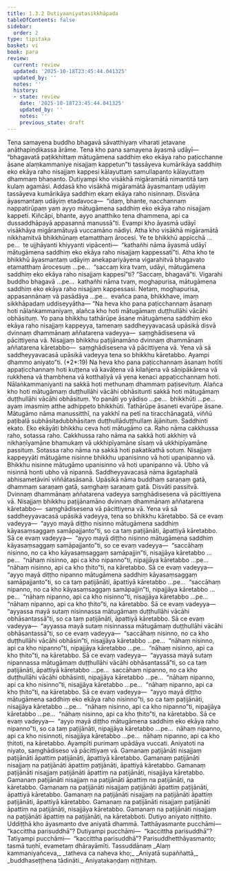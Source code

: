 ```yaml
---
title: 1.3.2 Dutiyaaniyatasikkhāpada
tableOfContents: false
sidebar:
  order: 2
type: tipitaka
basket: vi
book: para
review:
  current: review
  updated: '2025-10-18T23:45:44.041325'
  updated_by: ''
  notes: ''
  history:
  - state: review
    date: '2025-10-18T23:45:44.041325'
    updated_by: ''
    notes: ''
    previous_state: draft
---
```



<DynamicBreadcrumb />


<ReviewStatus review={frontmatter.review} showDetails={true} />

<HypothesisAnnotation frontmatter={frontmatter} />

<Division number="452" book="para" e="ch" v="1" p="289">

<Paragraph number="1829" book="para">
Tena samayena buddho bhagavā sāvatthiyaṃ viharati jetavane anāthapiṇḍikassa ārāme. Tena kho pana samayena āyasmā udāyī—  “bhagavatā paṭikkhittaṃ mātugāmena saddhiṃ eko ekāya raho paṭicchanne āsane alaṃkammaniye nisajjaṃ kappetun”ti tassāyeva kumārikāya saddhiṃ eko ekāya raho nisajjaṃ kappesi kālayuttaṃ samullapanto kālayuttaṃ dhammaṃ bhaṇanto. Dutiyampi kho visākhā migāramātā nimantitā taṃ kulaṃ agamāsi. Addasā kho visākhā migāramātā āyasmantaṃ udāyiṃ tassāyeva kumārikāya saddhiṃ ekaṃ ekāya raho nisinnaṃ. Disvāna āyasmantaṃ udāyiṃ etadavoca—  “idaṃ, bhante, nacchannaṃ nappatirūpaṃ yaṃ ayyo mātugāmena saddhiṃ eko ekāya raho nisajjaṃ kappeti. Kiñcāpi, bhante, ayyo anatthiko tena dhammena, api ca dussaddhāpayā appasannā manussā”ti. Evampi kho āyasmā udāyī visākhāya migāramātuyā vuccamāno nādiyi. Atha kho visākhā migāramātā nikkhamitvā bhikkhūnaṃ etamatthaṃ ārocesi. Ye te bhikkhū appicchā …pe…  te ujjhāyanti khiyyanti vipācenti—  “kathañhi nāma āyasmā udāyī mātugāmena saddhiṃ eko ekāya raho nisajjaṃ kappessatī”ti.
</Paragraph>

<Paragraph number="1830" book="para">
Atha kho te bhikkhū āyasmantaṃ udāyiṃ anekapariyāyena vigarahitvā bhagavato etamatthaṃ ārocesuṃ …pe…  “saccaṃ kira tvaṃ, udāyi, mātugāmena saddhiṃ eko ekāya raho nisajjaṃ kappesī”ti? “Saccaṃ, bhagavā”ti. Vigarahi buddho bhagavā …pe…  kathañhi nāma tvaṃ, moghapurisa, mātugāmena saddhiṃ eko ekāya raho nisajjaṃ kappessasi. Netaṃ, moghapurisa, appasannānaṃ vā pasādāya …pe…  evañca pana, bhikkhave, imaṃ sikkhāpadaṃ uddiseyyātha—
</Paragraph>

</Division>
<Division number="453" book="para" e="ch" v="1" p="290">

<Paragraph number="1831" book="para">
<Emphasis>“Na heva kho pana paṭicchannaṃ āsanaṃ hoti nālaṅkammaniyaṃ, alañca kho hoti mātugāmaṃ duṭṭhullāhi vācāhi obhāsituṃ. Yo pana bhikkhu tathārūpe āsane mātugāmena saddhiṃ eko ekāya raho nisajjaṃ kappeyya, tamenaṃ saddheyyavacasā upāsikā disvā dvinnaṃ dhammānaṃ aññatarena vadeyya—  saṃghādisesena vā pācittiyena vā. Nisajjaṃ bhikkhu paṭijānamāno dvinnaṃ dhammānaṃ aññatarena kāretabbo—  saṃghādisesena vā pācittiyena vā. Yena vā sā saddheyyavacasā upāsikā vadeyya tena so bhikkhu kāretabbo. Ayampi dhammo aniyato”</Emphasis>ti. (*2*:<Emphasis>19</Emphasis>)
</Paragraph>

</Division>
<Division number="454" book="para" e="ch" v="1" p="290">

<Paragraph number="1832" book="para">
<Emphasis>Na heva kho pana paṭicchannaṃ āsanaṃ hotī</Emphasis>ti appaṭicchannaṃ hoti kuṭṭena vā kavāṭena vā kilañjena vā sāṇipākārena vā rukkhena vā thambhena vā kotthaḷiyā vā yena kenaci appaṭicchannaṃ hoti.
</Paragraph>

<Paragraph number="1833" book="para">
<Emphasis>Nālaṅkammaniyan</Emphasis>ti na sakkā hoti methunaṃ dhammaṃ paṭisevituṃ.
</Paragraph>

<Paragraph number="1834" book="para">
<Emphasis>Alañca kho hoti mātugāmaṃ duṭṭhullāhi vācāhi obhāsitun</Emphasis>ti sakkā hoti mātugāmaṃ duṭṭhullāhi vācāhi obhāsituṃ.
</Paragraph>

<Paragraph number="1835" book="para">
<Emphasis>Yo panā</Emphasis>ti yo yādiso …pe…  <Emphasis>bhikkhū</Emphasis>ti …pe…  ayaṃ imasmiṃ atthe adhippeto bhikkhūti.
</Paragraph>

<Paragraph number="1836" book="para">
<Emphasis>Tathārūpe āsane</Emphasis>ti evarūpe āsane.
</Paragraph>

<Paragraph number="1837" book="para">
<Emphasis>Mātugāmo</Emphasis> nāma manussitthī, na yakkhī na petī na tiracchānagatā, viññū paṭibalā subhāsitadubbhāsitaṃ duṭṭhullāduṭṭhullaṃ ājānituṃ.
</Paragraph>

<Paragraph number="1838" book="para">
<Emphasis>Saddhin</Emphasis>ti ekato.
</Paragraph>

<Paragraph number="1839" book="para">
<Emphasis>Eko ekāyā</Emphasis>ti bhikkhu ceva hoti mātugāmo ca.
</Paragraph>

<Paragraph number="1840" book="para">
<Emphasis>Raho</Emphasis> nāma cakkhussa raho, sotassa raho. <Emphasis>Cakkhussa raho</Emphasis> nāma na sakkā hoti akkhiṃ vā nikhaṇīyamāne bhamukaṃ vā ukkhipīyamāne sīsaṃ vā ukkhipīyamāne passituṃ. <Emphasis>Sotassa raho</Emphasis> nāma na sakkā hoti pakatikathā sotuṃ.
</Paragraph>

<Paragraph number="1841" book="para">
<Emphasis>Nisajjaṃ kappeyyā</Emphasis>ti mātugāme nisinne bhikkhu upanisinno vā hoti upanipanno vā. Bhikkhu nisinne mātugāmo upanisinno vā hoti upanipanno vā. Ubho vā nisinnā honti ubho vā nipannā.
</Paragraph>

<Paragraph number="1842" book="para">
<Emphasis>Saddheyyavacasā</Emphasis> nāma āgataphalā abhisametāvinī viññātasāsanā.
</Paragraph>

<Paragraph number="1843" book="para">
<Emphasis>Upāsikā</Emphasis> nāma buddhaṃ saraṇaṃ gatā, dhammaṃ saraṇaṃ gatā, saṃghaṃ saraṇaṃ gatā.
</Paragraph>

<Paragraph number="1844" book="para">
<Emphasis>Disvā</Emphasis>ti passitvā.
</Paragraph>

<Paragraph number="1845" book="para">
<Emphasis>Dvinnaṃ dhammānaṃ aññatarena vadeyya saṃghādisesena vā pācittiyena vā</Emphasis>. Nisajjaṃ bhikkhu paṭijānamāno dvinnaṃ dhammānaṃ aññatarena kāretabbo—  saṃghādisesena vā pācittiyena vā. Yena vā sā saddheyyavacasā upāsikā vadeyya, tena so bhikkhu kāretabbo.
</Paragraph>

</Division>
<Division number="455" book="para" e="ch" v="1" p="291">

<Paragraph number="1846" book="para">
Sā ce evaṃ vadeyya—  “ayyo mayā diṭṭho nisinno mātugāmena saddhiṃ kāyasaṃsaggaṃ samāpajjanto”ti, so ca taṃ paṭijānāti, āpattiyā kāretabbo. Sā ce evaṃ vadeyya—  “ayyo mayā diṭṭho nisinno mātugāmena saddhiṃ kāyasaṃsaggaṃ samāpajjanto”ti, so ce evaṃ vadeyya—  “saccāhaṃ nisinno, no ca kho kāyasaṃsaggaṃ samāpajjin”ti, nisajjāya kāretabbo …pe…  “nāhaṃ nisinno, api ca kho nipanno”ti, nipajjāya kāretabbo …pe…  “nāhaṃ nisinno, api ca kho ṭhito”ti, na kāretabbo.
</Paragraph>

<Paragraph number="1847" book="para">
Sā ce evaṃ vadeyya—  “ayyo mayā diṭṭho nipanno mātugāmena saddhiṃ kāyasaṃsaggaṃ samāpajjanto”ti, so ca taṃ paṭijānāti, āpattiyā kāretabbo …pe…  “saccāhaṃ nipanno, no ca kho kāyasaṃsaggaṃ samāpajjin”ti, nipajjāya kāretabbo …pe…  “nāhaṃ nipanno, api ca kho nisinno”ti, nisajjāya kāretabbo …pe…  “nāhaṃ nipanno, api ca kho ṭhito”ti, na kāretabbo.
</Paragraph>

<Paragraph number="1848" book="para">
Sā ce evaṃ vadeyya—  “ayyassa mayā sutaṃ nisinnassa mātugāmaṃ duṭṭhullāhi vācāhi obhāsantassā”ti, so ca taṃ paṭijānāti, āpattiyā kāretabbo. Sā ce evaṃ vadeyya—  “ayyassa mayā sutaṃ nisinnassa mātugāmaṃ duṭṭhullāhi vācāhi obhāsantassā”ti, so ce evaṃ vadeyya—  “saccāhaṃ nisinno, no ca kho duṭṭhullāhi vācāhi obhāsin”ti, nisajjāya kāretabbo …pe…  “nāhaṃ nisinno, api ca kho nipanno”ti, nipajjāya kāretabbo …pe…  “nāhaṃ nisinno, api ca kho ṭhito”ti, na kāretabbo.
</Paragraph>

<Paragraph number="1849" book="para">
Sā ce evaṃ vadeyya—  “ayyassa mayā sutaṃ nipannassa mātugāmaṃ duṭṭhullāhi vācāhi obhāsantassā”ti, so ca taṃ paṭijānāti, āpattiyā kāretabbo …pe…  saccāhaṃ nipanno, no ca kho duṭṭhullāhi vācāhi obhāsinti, nipajjāya kāretabbo …pe…  “nāhaṃ nipanno, api ca kho nisinno”ti, nisajjāya kāretabbo …pe…  “nāhaṃ nipanno, api ca kho ṭhito”ti, na kāretabbo.
</Paragraph>

</Division>
<Division number="456" book="para" e="ch" v="1" p="292">

<Paragraph number="1850" book="para">
Sā ce evaṃ vadeyya—  “ayyo mayā diṭṭho mātugāmena saddhiṃ eko ekāya raho nisinno”ti, so ca taṃ paṭijānāti, nisajjāya kāretabbo …pe…  “nāhaṃ nisinno, api ca kho nipanno”ti, nipajjāya kāretabbo …pe…  “nāhaṃ nisinno, api ca kho ṭhito”ti, na kāretabbo.
</Paragraph>

<Paragraph number="1851" book="para">
Sā ce evaṃ vadeyya—  “ayyo mayā diṭṭho mātugāmena saddhiṃ eko ekāya raho nipanno”ti, so ca taṃ paṭijānāti, nipajjāya kāretabbo …pe…  nāhaṃ nipanno, api ca kho nisinnoti, nisajjāya kāretabbo …pe…  nāhaṃ nipanno, api ca kho ṭhitoti, na kāretabbo.
</Paragraph>

<Paragraph number="1852" book="para">
<Emphasis>Ayampī</Emphasis>ti purimaṃ upādāya vuccati.
</Paragraph>

<Paragraph number="1853" book="para">
<Emphasis>Aniyato</Emphasis>ti na niyato, saṃghādiseso vā pācittiyaṃ vā.
</Paragraph>

</Division>
<Division number="457" book="para" e="ch" v="1" p="293">

<Paragraph number="1854" book="para">
Gamanaṃ paṭijānāti nisajjaṃ paṭijānāti āpattiṃ paṭijānāti, āpattiyā kāretabbo. Gamanaṃ paṭijānāti nisajjaṃ na paṭijānāti āpattiṃ paṭijānāti, āpattiyā kāretabbo. Gamanaṃ paṭijānāti nisajjaṃ paṭijānāti āpattiṃ na paṭijānāti, nisajjāya kāretabbo. Gamanaṃ paṭijānāti nisajjaṃ na paṭijānāti āpattiṃ na paṭijānāti, na kāretabbo.
</Paragraph>

<Paragraph number="1855" book="para">
Gamanaṃ na paṭijānāti nisajjaṃ paṭijānāti āpattiṃ paṭijānāti, āpattiyā kāretabbo. Gamanaṃ na paṭijānāti nisajjaṃ na paṭijānāti āpattiṃ paṭijānāti, āpattiyā kāretabbo. Gamanaṃ na paṭijānāti nisajjaṃ paṭijānāti āpattiṃ na paṭijānāti, nisajjāya kāretabbo. Gamanaṃ na paṭijānāti nisajjaṃ na paṭijānāti āpattiṃ na paṭijānāti, na kāretabboti.

</Paragraph>
</Division>

<Paragraph number="1856" type="center" book="para">
Dutiyo aniyato niṭṭhito.


</Paragraph>

<Division number="458" book="para" e="ch" v="1" p="293">

<Paragraph number="1857" book="para">
Uddiṭṭhā kho āyasmanto dve aniyatā dhammā. Tatthāyasmante pucchāmi—  “kaccittha parisuddhā”? Dutiyampi pucchāmi—  “kaccittha parisuddhā”? Tatiyampi pucchāmi—  “kaccittha parisuddhā”? Parisuddhetthāyasmanto; tasmā tuṇhī, evametaṃ dhārayāmīti.

</Paragraph>
</Division>

<Paragraph number="1858" type="center" book="para">
Tassuddānaṃ


</Paragraph>

<Paragraph number="1859" type="verses" book="para">
_Alaṃ kammaniyañceva,_  
_tatheva ca naheva kho;_  
_Aniyatā supaññattā,_  
_buddhaseṭṭhena tādināti._  


</Paragraph>

<Paragraph number="1860" type="center" book="para">
Aniyatakaṇḍaṃ niṭṭhitaṃ.
</Paragraph>